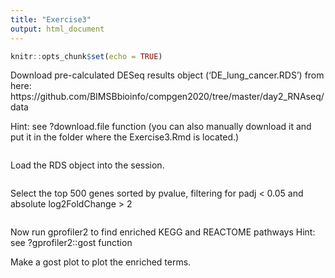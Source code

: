 ```yaml
---
title: "Exercise3"
output: html_document
---
```


```r
knitr::opts_chunk$set(echo = TRUE)
```

Download pre-calculated DESeq results object ('DE_lung_cancer.RDS') from here:
https://github.com/BIMSBbioinfo/compgen2020/tree/master/day2_RNAseq/data

Hint: see ?download.file function (you can also manually download it and put it in the folder where the Exercise3.Rmd is located.)
```r

```

Load the RDS object into the session.

```r

```

Select the top 500 genes sorted by pvalue, filtering for padj < 0.05 and absolute log2FoldChange > 2

```r

```


Now run gprofiler2 to find enriched KEGG and REACTOME pathways
Hint: see ?gprofiler2::gost function

Make a gost plot to plot the enriched terms. 
```r

```




